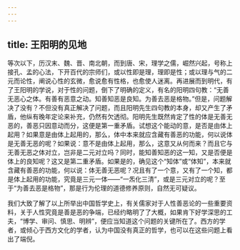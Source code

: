 ```yaml
---
---
---
```

title: 王阳明的见地
---




等次以下，历汉末、魏、晋、南北朝，而到唐、宋，理学之儒，崛然兴起，号称上接孔、孟的心法，下开百代的宗师们，或以性即是理，理即是性；或以理与气的二元而论性，阐说心性的玄微，愈说愈有性格，也愈使人迷离。再进展而到明代，有了王阳明的学说，对于性的问题，倒下了明确的定义，有名的阳明四句教：“无善无恶心之体。有善有恶意之动。知善知恶是良知。为善去恶是格物。”但是，问题解决了没有？不但没有真正解决了问题，而且阳明先生四句教的本身，却又产生了矛盾，他纵有晚年定论来补充，仍然有欠透彻。阳明先生既然肯定了性的体是无善无恶的，善恶只因意动而分，这便是第一重矛盾。试想这个能动的意，是否是由体上起用？如果意是由体上起用的，那么，体中本来就应含藏有善恶的功能，何以说体是无善无恶的呢？如果说：意不是由体上起用，那么，这意又从何而来？而且它与无善无恶之体对立，岂非是二元对立吗？同时，能知善知恶的这一知，又是否便是体上的良知呢？这又是第二重矛盾。如果是的，确见这个“知体”或“体知”，本来就含藏有善恶的功能，何以说：体无善无恶呢？况且有了一个意，又有了一个知，都是体上起用的功能，究竟是三元一体——“一炁化三清”，或是三元对立的呢？至于“为善去恶是格物”，那是行为伦理的道德修养原则，自然无可疑议。

我们大致了解了以上所举出中国哲学史上，有关儒家对于人性善恶论的一些重要资料，关于人性究竟是善是恶的争端，已经约略明了了大概，如果肯下好学深思的工夫，“博学、审问、慎思、明辨”，便应当知道这个问题的关键所在了。西方的学者，或倾心于西方文化的学者，认为中国没有真正的哲学，也可以在这些问题上看出了端倪。